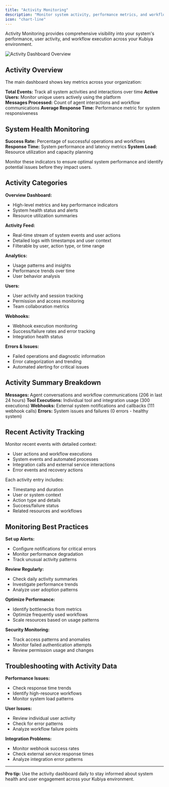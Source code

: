 ```yaml
---
title: "Activity Monitoring"
description: "Monitor system activity, performance metrics, and workflow execution"
icon: "chart-line"
---
```


Activity Monitoring provides comprehensive visibility into your system's performance, user activity, and workflow execution across your Kubiya environment.

![Activity Dashboard Overview](/assets/screenshots/composer/activity/activity-dashboard-overview.png)

## Activity Overview

The main dashboard shows key metrics across your organization:

**Total Events:** Track all system activities and interactions over time
**Active Users:** Monitor unique users actively using the platform  
**Messages Processed:** Count of agent interactions and workflow communications
**Average Response Time:** Performance metric for system responsiveness

## System Health Monitoring

**Success Rate:** Percentage of successful operations and workflows
**Response Time:** System performance and latency metrics
**System Load:** Resource utilization and capacity planning

Monitor these indicators to ensure optimal system performance and identify potential issues before they impact users.

## Activity Categories

**Overview Dashboard:**
- High-level metrics and key performance indicators
- System health status and alerts
- Resource utilization summaries

**Activity Feed:**
- Real-time stream of system events and user actions
- Detailed logs with timestamps and user context
- Filterable by user, action type, or time range

**Analytics:**
- Usage patterns and insights
- Performance trends over time
- User behavior analysis

**Users:**
- User activity and session tracking
- Permission and access monitoring
- Team collaboration metrics

**Webhooks:**
- Webhook execution monitoring
- Success/failure rates and error tracking
- Integration health status

**Errors & Issues:**
- Failed operations and diagnostic information
- Error categorization and trending
- Automated alerting for critical issues

## Activity Summary Breakdown

**Messages:** Agent conversations and workflow communications (206 in last 24 hours)
**Tool Executions:** Individual tool and integration usage (300 executions) 
**Webhooks:** External system notifications and callbacks (111 webhook calls)
**Errors:** System issues and failures (0 errors - healthy system)

## Recent Activity Tracking

Monitor recent events with detailed context:
- User actions and workflow executions
- System events and automated processes
- Integration calls and external service interactions
- Error events and recovery actions

Each activity entry includes:
- Timestamp and duration
- User or system context  
- Action type and details
- Success/failure status
- Related resources and workflows

## Monitoring Best Practices

**Set up Alerts:**
- Configure notifications for critical errors
- Monitor performance degradation
- Track unusual activity patterns

**Review Regularly:**
- Check daily activity summaries
- Investigate performance trends
- Analyze user adoption patterns

**Optimize Performance:**
- Identify bottlenecks from metrics
- Optimize frequently used workflows
- Scale resources based on usage patterns

**Security Monitoring:**
- Track access patterns and anomalies
- Monitor failed authentication attempts
- Review permission usage and changes

## Troubleshooting with Activity Data

**Performance Issues:**
- Check response time trends
- Identify high-resource workflows
- Monitor system load patterns

**User Issues:**
- Review individual user activity
- Check for error patterns
- Analyze workflow failure points

**Integration Problems:**
- Monitor webhook success rates
- Check external service response times
- Analyze integration error patterns

---

**Pro tip:** Use the activity dashboard daily to stay informed about system health and user engagement across your Kubiya environment.
